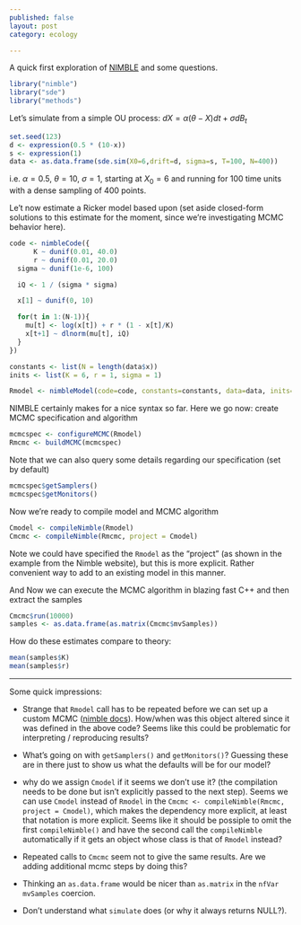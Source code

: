 ```yaml
---
published: false
layout: post
category: ecology

---
```



A quick first exploration of [NIMBLE](http://r-nimble.org) and some questions. 

```r
library("nimble")
library("sde")
library("methods")
```

Let's simulate from a simple OU process: $dX = \alpha (\theta - X) dt + \sigma dB_t$

```r
set.seed(123)
d <- expression(0.5 * (10-x))
s <- expression(1) 
data <- as.data.frame(sde.sim(X0=6,drift=d, sigma=s, T=100, N=400))
```

i.e. $\alpha = 0.5$, $\theta = 10$, $\sigma=1$, starting at $X_0 = 6$ and running for 100 time units with a dense sampling of 400 points.


Le't now estimate a Ricker model based upon (set aside closed-form solutions to this estimate for the moment, since we're investigating MCMC behavior here).

```r
code <- nimbleCode({
      K ~ dunif(0.01, 40.0)
      r ~ dunif(0.01, 20.0)
  sigma ~ dunif(1e-6, 100)

  iQ <- 1 / (sigma * sigma)

  x[1] ~ dunif(0, 10)

  for(t in 1:(N-1)){
    mu[t] <- log(x[t]) + r * (1 - x[t]/K) 
    x[t+1] ~ dlnorm(mu[t], iQ) 
  }
})

constants <- list(N = length(data$x))
inits <- list(K = 6, r = 1, sigma = 1)

Rmodel <- nimbleModel(code=code, constants=constants, data=data, inits=inits)
```


NIMBLE certainly makes for a nice syntax so far.  Here we go now: create MCMC specification and algorithm

```r
mcmcspec <- configureMCMC(Rmodel)
Rmcmc <- buildMCMC(mcmcspec)
```
Note that we can also query some details regarding our specification (set by default)

```r
mcmcspec$getSamplers()
mcmcspec$getMonitors()
```


Now we're ready to compile model and MCMC algorithm

```r
Cmodel <- compileNimble(Rmodel)
Cmcmc <- compileNimble(Rmcmc, project = Cmodel)
```

Note we could have specified the `Rmodel` as the "project" (as shown in the example from the Nimble website), but this is more explicit.  Rather convenient way to add to an existing model in this manner.

And Now we can execute the MCMC algorithm in blazing fast C++ and then extract the samples

```r
Cmcmc$run(10000)
samples <- as.data.frame(as.matrix(Cmcmc$mvSamples))
```


How do these estimates compare to theory:

```r
mean(samples$K)
mean(samples$r)
```


----------

Some quick impressions: 

- Strange that `Rmodel` call has to be repeated before we can set up a custom MCMC ([nimble docs](http://r-nimble.org/examples)).  How/when was this object altered since it was defined in the above code?  Seems like this could be problematic for interpreting / reproducing results?

- What's going on with `getSamplers()` and `getMonitors()`? Guessing these are in there just to show us what the defaults will be for our model?

- why do we assign `Cmodel` if it seems we don't use it? (the compilation needs to be done but isn't explicitly passed to the next step).  Seems we can use `Cmodel` instead of `Rmodel` in the `Cmcmc <- compileNimble(Rmcmc, project = Cmodel)`, which makes the dependency more explicit, at least that notation is more explicit.  Seems like it should be possiple to omit the first `compileNimble()` and have the second call the `compileNimble` automatically if it gets an object whose class is that of `Rmodel` instead?

- Repeated calls to `Cmcmc` seem not to give the same results.  Are we adding additional mcmc steps by doing this?

- Thinking an `as.data.frame` would be nicer than `as.matrix` in the `nfVar` `mvSamples` coercion.  

- Don't understand what `simulate` does (or why it always returns NULL?). 

